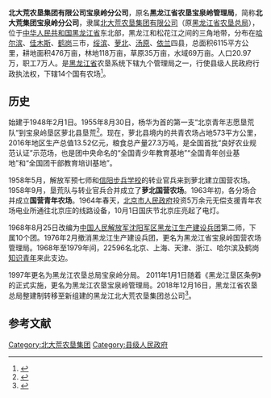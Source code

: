 '''北大荒农垦集团有限公司宝泉岭分公司'''，原名'''黑龙江省农垦宝泉岭管理局'''，简称'''北大荒集团宝泉岭分公司'''，隶属[[北大荒农垦集团|北大荒农垦集团有限公司]]（原[[北大荒农垦集团|黑龙江省农垦总局]]），位于[[中华人民共和国|中华人民共和国]][[黑龙江省|黑龙江省]]东北部，黑龙江和松花江之间的三角地带，分布在[[哈尔滨市|哈尔滨]]、[[佳木斯市|佳木斯]]、[[鹤岗市|鹤岗]]三市，[[绥滨县|绥滨]]、[[萝北县|萝北]]、[[汤原县|汤原]]、[[依兰县|依兰]]四县，总面积6115平方公里，耕地面积476万亩，林地118万亩，草原35万亩，水域69万亩。人口20.97万，职工7万人。是[[黑龙江省|黑龙江省]]农垦系统下辖九个管理局之一，行使县级人民政府行政执法权，下辖14个国有农场<ref>{{Cite web|title=走进宝泉岭|url=https://bql.com.cn/#/gobql|access-date=2022-03-25|publisher=北大荒集团宝泉岭分公司|archive-date=2021-06-22|archive-url=https://web.archive.org/web/20210622204758/https://bql.com.cn/#/gobql}}</ref>。

==历史== 
始建于1948年2月1日。1955年8月30日，杨华为首的第一支“北京青年志愿垦荒队”到宝泉岭垦区萝北县垦荒<ref>{{Cite web|title=拳拳赤子心 悠悠大荒情|url=http://www.wenming.cn/ddmf_296/dx/201702/t20170218_4065510.shtml|access-date=2022-03-25|date=2017-02-18|publisher=中国文明网}}</ref>。现在，萝北县境内的共青农场占地573平方公里，2016年地区生产总值13.52亿元，粮食总产量27.3万吨，是全国首批“良好农业规范认证”示范场，也是团中央命名的“全国青少年教育基地”“全国青年创业基地”和“全国团干部教育培训基地”。

1958年5月，解放军预七师和[[中国人民解放军陆军第八综合训练基地|信阳步兵学校]]的转业官兵来到萝北建立国营农场。1958年9月，垦荒队与转业官兵合并成立了'''萝北国营农场'''。1963年初，各分场合并成立'''国营青年农场'''。1964年春天，[[北京市人民政府|北京市人民政府]]投资5万余元无偿支援青年农场电业所通往北京庄的线路设备，10月1日国庆节北京庄亮起了电灯。

1968年8月25日改编为[[中国人民解放军沈阳军区|中国人民解放军沈阳军区]][[黑龙江生产建设兵团|黑龙江生产建设兵团]]第二师，下属10个团。1976年2月撤消黑龙江生产建设兵团，更名为黑龙江省宝泉岭国营农场管理局。1968年至1979年间，22596名北京、上海、天津、浙江、哈尔滨及鹤岗[[知识青年|知识青年]]来此支边。

1997年更名为黑龙江农垦总局宝泉岭分局。 2011年1月1日随着《黑龙江垦区条例》的正式实施，更名为黑龙江农垦宝泉岭管理局。2018年12月16日，黑龙江省农垦总局整建制转移至新组建的黑龙江北大荒农垦集团总公司<ref>{{Cite web|title=黑龙江省农垦整体转制开启新征程|url=https://news.sina.com.cn/o/2018-12-16/doc-ihmutuec9753179.shtml|accessdate=2020-03-06|date=2018-12-16|last=新华网|work=新浪|archive-date=2018-12-16|archive-url=https://web.archive.org/web/20181216210928/https://news.sina.com.cn/o/2018-12-16/doc-ihmutuec9753179.shtml}}</ref>。

==参考文献==
{{Reflist}}

{{黑龙江省农垦总局}}
[[Category:北大荒农垦集团|Category:北大荒农垦集团]]
[[Category:县级人民政府|Category:县级人民政府]]